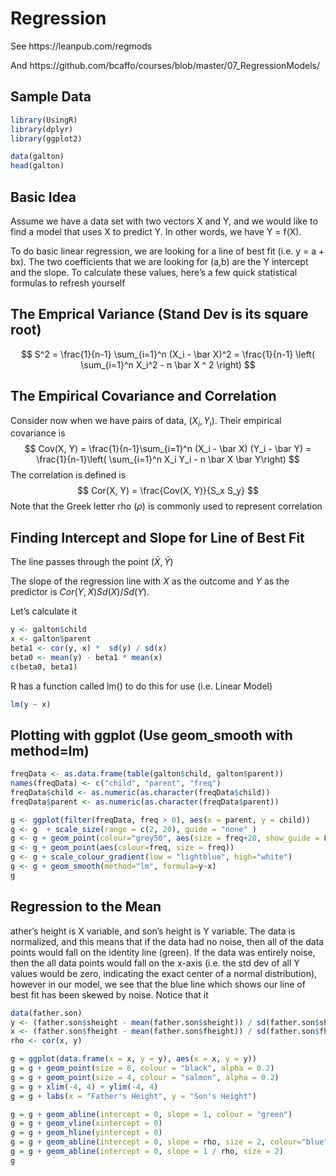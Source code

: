 # Regression

See https://leanpub.com/regmods

And https://github.com/bcaffo/courses/blob/master/07_RegressionModels/

## Sample Data

```r
library(UsingR)
library(dplyr)
library(ggplot2)

data(galton)
head(galton)
```

## Basic Idea

Assume we have a data set with two vectors X and Y, and we would like to find a model that uses X to predict Y.  In other words, we have Y = f(X).

To do basic linear regression, we are looking for a line of best fit (i.e. y = a + bx).  The two coefficients  that we are looking for (a,b) are the Y intercept and the slope.  To calculate these values, here's a few quick statistical formulas to refresh yourself

## The Emprical Variance (Stand Dev is its square root)
$$
S^2 = \frac{1}{n-1} \sum_{i=1}^n (X_i - \bar X)^2 
= \frac{1}{n-1} \left( \sum_{i=1}^n X_i^2 - n \bar X ^ 2 \right)
$$

## The Empirical Covariance and Correlation
Consider now when we have pairs of data, $(X_i, Y_i)$.  Their empirical covariance is 
$$
Cov(X, Y) = 
\frac{1}{n-1}\sum_{i=1}^n (X_i - \bar X) (Y_i - \bar Y)
= \frac{1}{n-1}\left( \sum_{i=1}^n X_i Y_i - n \bar X \bar Y\right)
$$
The correlation is defined is
$$
Cor(X, Y) = \frac{Cov(X, Y)}{S_x S_y}
$$
Note that the Greek letter rho ($\rho$) is commonly used to represent correlation

## Finding Intercept and Slope for Line of Best Fit
The line passes through the point $(\bar X, \bar Y$)

The slope of the regression line with $X$ as the outcome and $Y$ as the predictor is $Cor(Y, X) Sd(X)/ Sd(Y)$. 

Let's calculate it
```r
y <- galton$child
x <- galton$parent
beta1 <- cor(y, x) *  sd(y) / sd(x)
beta0 <- mean(y) - beta1 * mean(x)
c(beta0, beta1)
```

R has a function called lm() to do this for use (i.e. Linear Model)


```r
lm(y ~ x)
```

## Plotting with ggplot (Use geom_smooth with method=lm)

```r
freqData <- as.data.frame(table(galton$child, galton$parent))
names(freqData) <- c("child", "parent", "freq")
freqData$child <- as.numeric(as.character(freqData$child))
freqData$parent <- as.numeric(as.character(freqData$parent))

g <- ggplot(filter(freqData, freq > 0), aes(x = parent, y = child))
g <- g  + scale_size(range = c(2, 20), guide = "none" )
g <- g + geom_point(colour="grey50", aes(size = freq+20, show_guide = FALSE))
g <- g + geom_point(aes(colour=freq, size = freq))
g <- g + scale_colour_gradient(low = "lightblue", high="white")  
g <- g + geom_smooth(method="lm", formula=y~x)
g

```

## Regression to the Mean

ather's height is X variable, and son's height is Y variable.  The data is normalized, and this means that if the data had no noise, then all of the data points would fall on the identity line (green).  If the data was entirely noise, then the all data points would fall on the x-axis (i.e. the std dev of all Y values would be zero, indicating the exact center of a normal distribution), however in our model, we see that the blue line which shows our line of best fit has been skewed by noise.  Notice that it   

```r
data(father.son)
y <- (father.son$sheight - mean(father.son$sheight)) / sd(father.son$sheight)
x <- (father.son$fheight - mean(father.son$fheight)) / sd(father.son$fheight)
rho <- cor(x, y)

g = ggplot(data.frame(x = x, y = y), aes(x = x, y = y))
g = g + geom_point(size = 6, colour = "black", alpha = 0.2)
g = g + geom_point(size = 4, colour = "salmon", alpha = 0.2)
g = g + xlim(-4, 4) + ylim(-4, 4)
g = g + labs(x = "Father's Height", y = "Son's Height")

g = g + geom_abline(intercept = 0, slope = 1, colour = "green")
g = g + geom_vline(xintercept = 0)
g = g + geom_hline(yintercept = 0)
g = g + geom_abline(intercept = 0, slope = rho, size = 2, colour="blue")
g = g + geom_abline(intercept = 0, slope = 1 / rho, size = 2)
g
```


